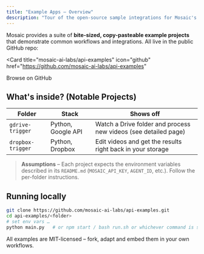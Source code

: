 ```yaml
---
title: "Example Apps – Overview"
description: "Tour of the open-source sample integrations for Mosaic's API."
---
```


Mosaic provides a suite of **bite-sized, copy-pasteable example projects** that demonstrate common workflows and integrations. All live in the public GitHub repo:

<Card
  title="mosaic-ai-labs/api-examples"
  icon="github"
  href="https://github.com/mosaic-ai-labs/api-examples"
>
  Browse on GitHub
</Card>

## What's inside? (Notable Projects)

| Folder | Stack | Shows off |
| ------ | ----- | -------- |
| `gdrive-trigger` | Python, Google API | Watch a Drive folder and process new videos (see detailed page) |
| `dropbox-trigger` | Python, Dropbox | Edit videos and get the results right back in your storage |

> **Assumptions** – Each project expects the environment variables described in its `README.md` (`MOSAIC_API_KEY`, `AGENT_ID`, etc.). Follow the per-folder instructions.

## Running locally

```bash
git clone https://github.com/mosaic-ai-labs/api-examples.git
cd api-examples/<folder>
# set env vars …
python main.py   # or npm start / bash run.sh or whichever command is specified in the folder's README
```

All examples are MIT-licensed – fork, adapt and embed them in your own workflows. 